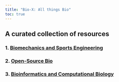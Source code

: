 ```yaml
---
title: "Bio-X: All things Bio"
toc: true
---
```


## A curated collection of resources

### 1. [Biomechanics and Sports Engineering](biomech_sports_be.qmd)

### 2. [Open-Source Bio](opensource_bio.qmd)

### 3. [Bioinformatics and Computational Biology](bioinf.qmd)
